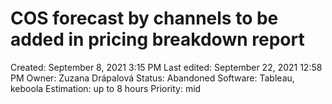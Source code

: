 # COS forecast by channels to be added in pricing breakdown report

Created: September 8, 2021 3:15 PM
Last edited: September 22, 2021 12:58 PM
Owner: Zuzana Drápalová
Status: Abandoned
Software: Tableau, keboola
Estimation: up to 8 hours
Priority: mid